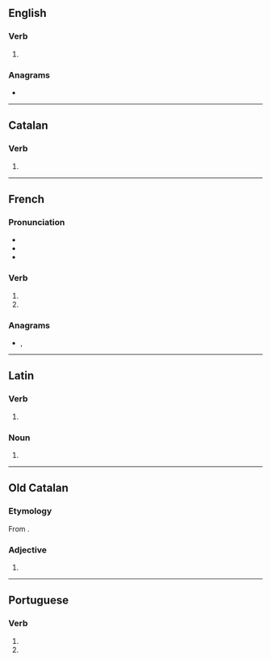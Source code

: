 {{also|Sues|sués|süs}}
==English==

===Verb===
{{head|en|verb form}}

# {{en-third-person singular of|sue}}

===Anagrams===
* {{anagrams|en|a=essu|uses}}

----

==Catalan==

===Verb===
{{head|ca|verb form}}

# {{ca-verb form of|p=2|n=sg|t=pres|m=ind|suar}}

----

==French==

===Pronunciation===
* {{IPA|lang=fr|/sy/}}
* {{homophones|su|sue|suent|sus|sut|sût|lang=fr}}
* {{rhymes|y|lang=fr}}

===Verb===
{{head|fr|verb form}}

# {{inflection of|fr|suer||2|s|pres|ind//sub}}
# {{inflection of|fr|savoir||p|f|s|past|part}}

===Anagrams===
* {{l|fr|uses}}, {{l|fr|usés}}

----

==Latin==

===Verb===
{{la-verb-form|suēs}}

# {{inflection of|la|suō||2|s|futr|actv|indc}}

===Noun===
{{la-noun-form|suēs}}

# {{inflection of|la|sūs||nom//acc//voc|p}}

----

==Old Catalan==

===Etymology===
From {{etyl|la|roa-oca}} {{m|la|suus|suās}}.

===Adjective===
{{head|roa-oca|adjective form}}

# {{feminine plural of|sou|lang=ca}}

----

==Portuguese==

===Verb===
{{head|pt|verb form}}

# {{pt-verb form of|suar|ar|imperative|negative|singular|second}}
# {{pt-verb form of|suar|ar|subjunctive|present|singular|second}}